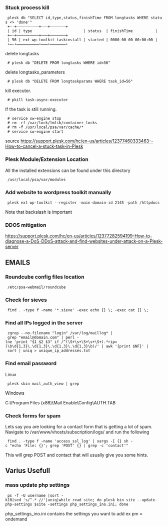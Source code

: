 === Stuck process kill ===
  plesk db "SELECT id,type,status,finishTime FROM longtasks WHERE status <> 'done'"
  +—-+—————————–+———+———————+
  | id | type                    	| status  | finishTime      	|
  +—-+—————————–+———+———————+
  | 56 | ext-wp-toolkit-taskinstall | started | 0000-00-00 00:00:00 |
  +—-+—————————–+———+———————+

delete longtasks
  # plesk db "DELETE FROM longtasks WHERE id=56"

delete longtasks_parameters
  # plesk db "DELETE FROM longtaskparams WHERE task_id=56"

kill executor.
  # pkill task-async-executor

If the task is still running.
  # service sw-engine stop
  # rm -rf /var/lock/lmlib/container_locks
  # rm -f /usr/local/psa/var/cache/*
  # service sw-engine start

source
https://support.plesk.com/hc/en-us/articles/12377460333463--How-to-cancel-a-stuck-task-in-Plesk

=== Plesk Module/Extension Location ===

All the installed extensions can be found under this directory
  /usr/local/psa/var/modules

=== Add website to wordpress toolkit manually ===
  plesk ext wp-toolkit --register -main-domain-id 2145 -path /httpdocs

Note that backslash is important

=== DDOS mitigation ===
https://support.plesk.com/hc/en-us/articles/12377282594199-How-to-diagnose-a-DoS-DDoS-attack-and-find-websites-under-attack-on-a-Plesk-server

==EMAILS==
===Roundcube config files location===
  /etc/psa-webmail/roundcube

===Check for sieves===
  find . -type f -name '*.sieve' -exec echo {} \; -exec cat {} \;
===Find all IPs logged in the server===

  zgrep --no-filename "login" /var/log/maillog* | grep "email@domain.com" | perl -lne 'print "$1 $2 $3" if /^(\S+\s+\S+\s+\S+).*rip=(\b\d{1,3}\.\d{1,3}\.\d{1,3}\.\d{1,3}\b)/' | awk '{print $NF}' | sort | uniq > unique_ip_addresses.txt


===Find email password===
Linux </br>
  plesk sbin mail_auth_view | grep

Windows

C:\Program Files (x86)\Mail Enable\Config\AUTH.TAB


===Check forms for spam===

Lets say you are looking for a contact form that is getting a lot of spam.
Navigate to /var/www/vhosts/subscription/logs/
and run the following

  find . -type f -name 'access_ssl_log' | xargs -I {} sh -c "echo 'File: {}'; grep 'POST' {} | grep -c 'contact'"

This will grep POST and contact that will usually give you some hints.

==Varius Usefull==
===mass update php settings===

  ps -f -U username |sort -k10|sed 's/^.* //'|uniq|while read site; do plesk bin site --update-php-settings $site -settings php_settings_ino.ini; done
php_settings_ino.ini contains the settings you want to add ex pm = ondemand
